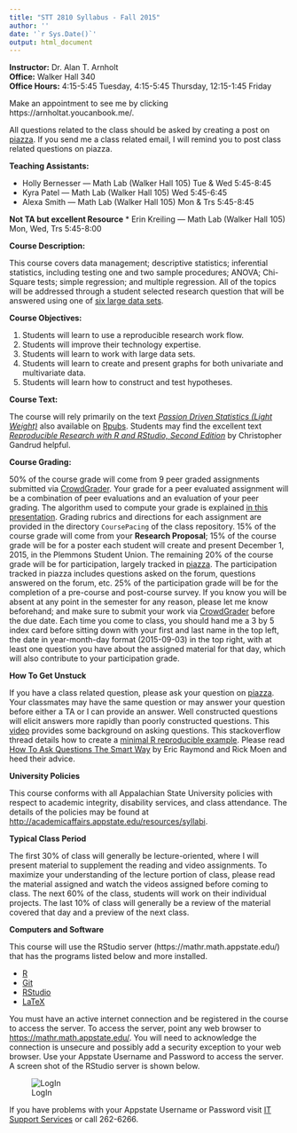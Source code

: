 ```yaml
---
title: "STT 2810 Syllabus - Fall 2015"
author: ''
date: '`r Sys.Date()`'
output: html_document
---
```


**Instructor:**  Dr. Alan T. Arnholt    
**Office:** Walker Hall 340      
**Office Hours:** 4:15-5:45 Tuesday, 4:15-5:45 Thursday, 12:15-1:45 Friday

Make an appointment to see me by clicking https://arnholtat.youcanbook.me/.

All questions related to the class should be asked by creating a post on [piazza](https://piazza.com/class/iaawd0uzg2193).  If you send me a class related email, I will remind you to post class related questions on piazza.


**Teaching Assistants:** 

* Holly Bernesser --- Math Lab (Walker Hall 105) Tue & Wed 5:45-8:45
* Kyra Patel --- Math Lab (Walker Hall 105) Wed 5:45-6:45
* Alexa Smith --- Math Lab (Walker Hall 105) Mon & Trs 5:45-8:45

**Not TA but excellent Resource** 
* Erin Kreiling --- Math Lab (Walker Hall 105) Mon, Wed, Trs 5:45-8:00

**Course Description:**  

This course covers data management; descriptive statistics; inferential statistics, including testing one and two sample procedures; ANOVA;  Chi-Square tests; simple regression; and multiple regression.  All of the topics will be  addressed through a student selected research question that will be answered  using one of [six large data sets](https://github.com/alanarnholt/PDS/tree/master/inst/CodeBooks).

**Course Objectives:**

1.  Students will learn to use a reproducible research work flow.
2.  Students will improve their technology expertise.
3.  Students will learn to work with large data sets.
4.  Students will learn to create and present graphs for both univariate and multivariate data.
5.  Students will learn how to construct and test hypotheses.

**Course Text:**

The course will rely primarily on the text [_Passion Driven Statistics (Light Weight)_](https://github.com/alanarnholt/PDS-Book) also available on [Rpubs](http://rpubs.com/arnholt/97944). Students may find the excellent text [_Reproducible Research with R and RStudio, Second Edition_](http://christophergandrud.github.io/RepResR-RStudio/) by Christopher Gandrud helpful.

**Course Grading:**

50% of the course grade will come from 9 peer graded assignments submitted via [CrowdGrader](http://www.crowdgrader.org/). Your grade for a peer evaluated assignment will be a combination of peer evaluations and an evaluation of your peer grading. The algorithm used to compute your grade is explained [in this presentation](https://docs.google.com/viewer?a=v&pid=sites&srcid=ZGVmYXVsdGRvbWFpbnxjcm93ZGdyYWRlcm9yZ3xneDozNGIxZGI5YjRiMDIzOTU1). Grading rubrics and directions for each assignment are provided in the directory `CoursePacing` of the class repository.  15% of the course grade will come from your **Research Proposal**;  15% of the course grade will be for a poster each student will create and present December 1, 2015, in the Plemmons Student Union.  The remaining 20% of the course grade will be for participation, largely tracked in [piazza](https://piazza.com/class/iaawd0uzg2193).  The participation tracked in piazza includes questions asked on the forum, questions answered on the forum, etc.  25% of the participation grade will be for the completion of a pre-course and post-course survey.  If you know you will be absent at any point in the semester for any reason, please let me know beforehand; and make sure to submit your work via [CrowdGrader](http://www.crowdgrader.org/) before the due date.  Each time you come to class, you should hand me a 3 by 5 index card before sitting down with your first and last name in the top left, the date in year-month-day format (2015-09-03) in the top right, with at least one question you have about the assigned material for that day, which will also contribute to your participation grade.       

**How To Get Unstuck**

If you have a class related question, please ask your question on [piazza](https://piazza.com/class/iaawd0uzg2193).  Your classmates may have the same question or may answer your question before either a TA or I can provide an answer.  Well constructed questions will elicit answers more rapidly than poorly constructed questions.  This [video](https://www.youtube.com/watch?v=ZFaWxxzouCY&list=PLjTlxb-wKvXNSDfcKPFH2gzHGyjpeCZmJ&index=3) provides some background on asking questions.  This stackoverflow thread details how to create a [minimal R reproducible example](http://stackoverflow.com/questions/5963269/how-to-make-a-great-r-reproducible-example/5963610#5963610). Please read [How To Ask Questions The Smart Way](http://www.catb.org/~esr/faqs/smart-questions.html) by Eric Raymond and Rick Moen and heed their advice.

**University Policies**

This course conforms with all Appalachian State University policies with respect to academic integrity, disability services, and class attendance.  The details of the policies may be found at <http://academicaffairs.appstate.edu/resources/syllabi>.

**Typical Class Period**

The first 30% of class will generally be lecture-oriented, where I will present material to supplement the reading and video assignments.  To maximize your understanding of the lecture portion of class, please read the material assigned and watch the videos assigned before coming to class.  The next 60% of the class, students will work on their individual projects. The last 10% of class will generally be a review of the material covered that day and a preview of the next class.  

**Computers and Software**

This course will use the RStudio server  (https://mathr.math.appstate.edu/) that has the programs listed below and more installed.

* [R](http://cran.r-project.org) 
* [Git](http://git-scm.com/downloads) 
* [RStudio](http://www.rstudio.com/products/rstudio/download/)
* [LaTeX](http://www.ctan.org/starter)

You must have an active internet connection and be registered in the course to access the server. To access the server, point any web browser to <https://mathr.math.appstate.edu/>.  You will need to acknowledge the connection is unsecure and possibly add a security exception to your web browser. Use your Appstate Username and Password to access the server.  A screen shot of the RStudio server is shown below.

![LogIn](RStudioLogIn.png)

If you have problems with your Appstate Username or Password visit [IT Support Services](http://support.appstate.edu/) or call 262-6266.  


